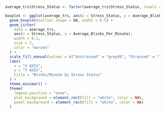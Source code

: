 ```r

average_trs$Stress_Status <- factor(average_trs$Stress_Status, levels = c("Unstressed", "Stressed"))

boxplot <- ggplot(average_trs, aes(x = Stress_Status, y = Average_Blinks_Per_Minute, fill = Stress_Status)) + 
  geom_boxplot(outlier.shape = NA, width = 0.5) + 
  geom_jitter(
    data = average_trs, 
    aes(x = Stress_Status, y = Average_Blinks_Per_Minute), 
    width = 0.2, 
    size = 2, 
    color = "maroon"
  ) +
  scale_fill_manual(values = c("Unstressed" = "grey49", "Stressed" = "lightgrey")) +
  labs(
    x = "X AXIS",
    y = "Y AXIS",
    title = "Blinks/Minute by Stress Status"
  ) +
  theme_minimal() +
  theme(
    legend.position = "none",
    plot.background = element_rect(fill = "white", color = NA),
    panel.background = element_rect(fill = "white", color = NA)
  )
  ```
